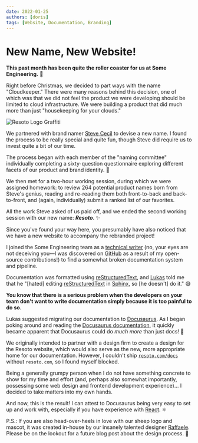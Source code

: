 ```yaml
---
date: 2022-01-25
authors: [doris]
tags: [Website, Documentation, Branding]
---
```


# New Name, New Website!

**This past month has been quite the roller coaster for us at Some Engineering.** 🎢

Right before Christmas, we decided to part ways with the name "Cloudkeeper." There were many reasons behind this decision, one of which was that we did not feel the product we were developing should be limited to cloud infrastructure. We were building a product that did much more than just "housekeeping for your clouds."

![Resoto Logo Graffiti](./img/banner.png)

<!--truncate-->

We partnered with brand namer [Steve Cecil](http://wherewords.com) to devise a new name. I found the process to be really special and quite fun, though Steve did require us to invest quite a bit of our time.

The process began with each member of the "naming committee" individually completing a sixty-question questionnaire exploring different facets of our product and brand identity. 📝

We then met for a two-hour working session, during which we were assigned homework: to review 264 potential product names born from Steve's genius, reading and re-reading them both front-to-back and back-to-front, and (again, individually) submit a ranked list of our favorites.

All the work Steve asked of us paid off, and we ended the second working session with our new name: **_Resoto_**. ✨

Since you've found your way here, you presumably have also noticed that we have a new website to accompany the rebranded project!

I joined the Some Engineering team as a [technical writer](https://github.com/lloesche/valheim-server-docker/issues/423) (no, your eyes are not deceiving you—I was discovered on [GitHub](https://github.com) as a result of my open-source contributions!) to find a somewhat broken documentation system and pipeline.

Documentation was formatted using [reStructuredText](https://sphinx-doc.org/en/master/usage/restructuredtext/basics.html), and [Lukas](https://github.com/lloesche) told me that he "\[hated\] editing [reStructuredText](https://www.sphinx-doc.org/en/master/usage/restructuredtext/basics.html) in [Sphinx](https://sphinx-doc.org), so \[he doesn't\] do it." 😅

**You know that there is a serious problem when the developers on your team don't want to write documentation simply because it is too painful to do so.**

Lukas suggested migrating our documentation to [Docusaurus](https://docusaurus.io). As I began poking around and reading the [Docusaurus documentation](https://docusaurus.io/docs), it quickly became apparent that Docusaurus could do _much more_ than just docs! 🦖

We originally intended to partner with a design firm to create a design for the Resoto website, which would also serve as the new, more appropriate home for our documentation. However, I couldn't ship [`resoto.com/docs`](/docs) without `resoto.com`, so I found myself blocked.

Being a generally grumpy person when I do not have something concrete to show for my time and effort (and, perhaps also somewhat importantly, possessing some web design and frontend development experience)… I decided to take matters into my own hands.

And now, this is the result! I can attest to Docusaurus being very easy to set up and work with, especially if you have experience with [React](https://reactjs.org). ⚛️

P.S.: If you are also head-over-heels in love with our sheep logo and mascot, it was created in-house by our insanely talented designer [Raffaele](https://github.com/RPicster). Please be on the lookout for a future blog post about the design process. 🎨
